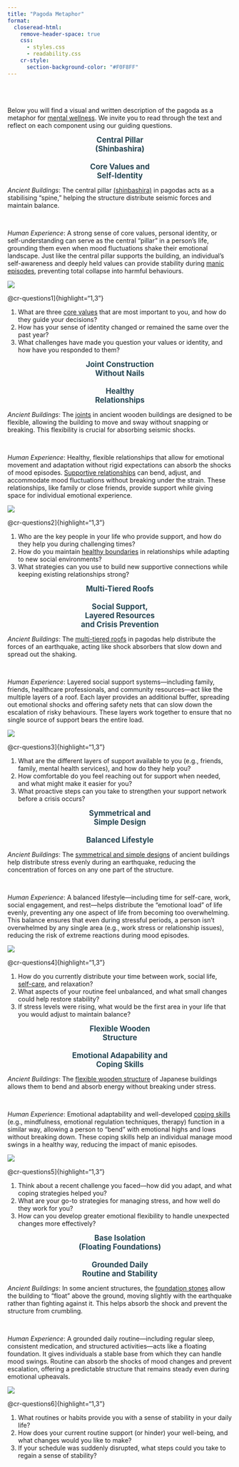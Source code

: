 ```yaml
---
title: "Pagoda Metaphor"
format: 
  closeread-html:
    remove-header-space: true
    css: 
      - styles.css
      - readability.css
    cr-style:
      section-background-color: "#F0F8FF"
---
```

<br>
<br>
<br>
Below you will find a visual and written description of the pagoda as a metaphor for [mental wellness](https://en.wikipedia.org). We invite you to read through the text and reflect on each component using our guiding questions.


::: cr-section

<span style="color:#264653; font-weight:bold; text-align:center; display:block;font-size:1.2em;">
Central Pillar <br> 
(Shinbashira)  <br> 
<br>
Core Values and <br>
Self-Identity</strong></span>


:::{focus-on="cr-image1"}

*Ancient Buildings*: The central pillar [(shinbashira)](https://en.wikipedia.org) in pagodas acts as a stabilising "spine," helping the structure distribute seismic forces and maintain balance. 

<br>

*Human Experience*: A strong sense of core values, personal identity, or self-understanding can serve as the central "pillar" in a person’s life, grounding them even when mood fluctuations shake their emotional landscape. Just like the central pillar supports the building, an individual’s self-awareness and deeply held values can provide stability during [manic episodes](https://en.wikipedia.org), preventing total collapse into harmful behaviours. 
:::

::: {#cr-image1}
![](images/gpagoda1-01.png)
:::
:::

::: cr-section

 @cr-questions1]{highlight="1,3"}

::: {#cr-questions1}
1.	What are three [core values](https://en.wikipedia.org) that are most important to you, and how do they guide your decisions?
2.	How has your sense of identity changed or remained the same over the past year?
3.	What challenges have made you question your values or identity, and how have you responded to them?

:::
:::

::: cr-section
<span style="color:#264653; font-weight:bold; text-align:center; display:block;font-size:1.2em;">
Joint Construction <br> 
Without Nails  <br> 
<br>
Healthy <br>
Relationships</strong></span>

:::{focus-on="cr-image2"}

*Ancient Buildings*: The [joints](https://en.wikipedia.org) in ancient wooden buildings are designed to be flexible, allowing the building to move and sway without snapping or breaking. This flexibility is crucial for absorbing seismic shocks. 

<br>

*Human Experience*: Healthy, flexible relationships that allow for emotional movement and adaptation without rigid expectations can absorb the shocks of mood episodes. [Supportive relationships](https://en.wikipedia.org) can bend, adjust, and accommodate mood fluctuations without breaking under the strain. These relationships, like family or close friends, provide support while giving space for individual emotional experience.
:::

::: {#cr-image2}
![](images/gpagoda2-01.png)
:::
:::

::: cr-section

 @cr-questions2]{highlight="1,3"}

::: {#cr-questions2}
1.	Who are the key people in your life who provide support, and how do they help you during challenging times?
2.	How do you maintain [healthy boundaries](https://en.wikipedia.org) in relationships while adapting to new social environments?
3.	What strategies can you use to build new supportive connections while keeping existing relationships strong?

:::
:::


::: cr-section
<span style="color:#264653; font-weight:bold; text-align:center; display:block;font-size:1.2em;">
Multi-Tiered Roofs <br> 
<br> 
Social Support, <br>
Layered Resources <br>
and Crisis Prevention</strong></span>

:::{focus-on="cr-image3"}

*Ancient Buildings*: The [multi-tiered roofs](https://en.wikipedia.org) in pagodas help distribute the forces of an earthquake, acting like shock absorbers that slow down and spread out the shaking.

<br>

*Human Experience*: Layered social support systems—including family, friends, healthcare professionals, and community resources—act like the multiple layers of a roof. Each layer provides an additional buffer, spreading out emotional shocks and offering safety nets that can slow down the escalation of risky behaviours. These layers work together to ensure that no single source of support bears the entire load. 
:::

::: {#cr-image3}
![](images/pagoda3-01.png)
:::
:::

::: cr-section

 @cr-questions3]{highlight="1,3"}

::: {#cr-questions3}
1.	What are the different layers of support available to you (e.g., friends, family, mental health services), and how do they help you?
2.	How comfortable do you feel reaching out for support when needed, and what might make it easier for you?
3.	What proactive steps can you take to strengthen your support network before a crisis occurs?
:::
:::

::: cr-section
<span style="color:#264653; font-weight:bold; text-align:center; display:block;font-size:1.2em;">
Symmetrical and <br> 
Simple Design <br>
<br>
Balanced Lifestyle</strong></span>

:::{focus-on="cr-image4"}

*Ancient Buildings*: The [symmetrical and simple designs](https://en.wikipedia.org) of ancient buildings help distribute stress evenly during an earthquake, reducing the concentration of forces on any one part of the structure.

<br>

*Human Experience*: A balanced lifestyle—including time for self-care, work, social engagement, and rest—helps distribute the "emotional load" of life evenly, preventing any one aspect of life from becoming too overwhelming. This balance ensures that even during stressful periods, a person isn’t overwhelmed by any single area (e.g., work stress or relationship issues), reducing the risk of extreme reactions during mood episodes.
:::

::: {#cr-image4}
![](images/gpagoda4-01.png)
:::
:::

::: cr-section

 @cr-questions4]{highlight="1,3"}

::: {#cr-questions4}
1.	How do you currently distribute your time between work, social life, [self-care](https://en.wikipedia.org), and relaxation?
2.	What aspects of your routine feel unbalanced, and what small changes could help restore stability?
3.	If stress levels were rising, what would be the first area in your life that you would adjust to maintain balance?
:::
:::

::: cr-section
<span style="color:#264653; font-weight:bold; text-align:center; display:block;font-size:1.2em;">
Flexible Wooden <br> 
Structure <br>
<br>
Emotional Adapability and<br>
Coping Skills</strong></span>

:::{focus-on="cr-image5"}

*Ancient Buildings*: The [flexible wooden structure](https://en.wikipedia.org) of Japanese buildings allows them to bend and absorb energy without breaking under stress.

<br>

*Human Experience*: Emotional adaptability and well-developed [coping skills](https://en.wikipedia.org) (e.g., mindfulness, emotional regulation techniques, therapy) function in a similar way, allowing a person to "bend" with emotional highs and lows without breaking down. These coping skills help an individual manage mood swings in a healthy way, reducing the impact of manic episodes. 
:::

::: {#cr-image5}
![](images/ggpagoda5.png)
:::
:::

::: cr-section

 @cr-questions5]{highlight="1,3"}

::: {#cr-questions5}
1.	Think about a recent challenge you faced—how did you adapt, and what coping strategies helped you?
2.	What are your go-to strategies for managing stress, and how well do they work for you?
3.	How can you develop greater emotional flexibility to handle unexpected changes more effectively?
:::
:::

::: cr-section
<span style="color:#264653; font-weight:bold; text-align:center; display:block;font-size:1.2em;">
Base Isolation <br> 
(Floating Foundations) <br>
<br>
Grounded Daily <br>
Routine and Stability </strong></span>

:::{focus-on="cr-image6"}

*Ancient Buildings*: In some ancient structures, the [foundation stones](https://en.wikipedia.org) allow the building to "float" above the ground, moving slightly with the earthquake rather than fighting against it. This helps absorb the shock and prevent the structure from crumbling.

<br>

*Human Experience*: A grounded daily routine—including regular sleep, consistent medication, and structured activities—acts like a floating foundation. It gives individuals a stable base from which they can handle mood swings. Routine can absorb the shocks of mood changes and prevent escalation, offering a predictable structure that remains steady even during emotional upheavals. 
:::

::: {#cr-image6}
![](images/ggpagoda6.png)
:::
:::

::: cr-section

 @cr-questions6]{highlight="1,3"}

::: {#cr-questions6}
1.	What routines or habits provide you with a sense of stability in your daily life?
2.	How does your current routine support (or hinder) your well-being, and what changes would you like to make?
3.	If your schedule was suddenly disrupted, what steps could you take to regain a sense of stability?
:::
:::